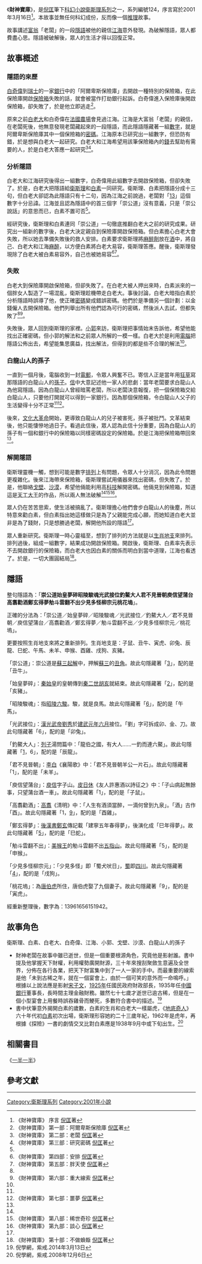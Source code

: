 《'''財神寶庫'''》，是[[倪匡|倪匡]]筆下[[科幻小說|科幻小說]][[衛斯理系列|衛斯理系列]]之一，系列編號124，序言寫於2001年3月16日<ref name="序言">《財神寶庫》 序言 [[倪匡|倪匡]]著</ref>。本故事並無任何科幻成份，反而像一個[[推理|推理]]故事。

故事講述[[富翁|富翁]]「老闆」的一段[[隱語|隱語]]被他的親信[[江海_(衛斯理系列)|江海]]意外發現。為破解隱語，眾人都費盡心思。隱語被破解後，眾人的生活才得以回復正常。

==故事概述==

===隱語的來歷===

[[白奇偉|白奇偉]]到[[瑞士|瑞士]]的一家[[銀行|銀行]]中的「阿爾卑斯保險庫」去開啟一種特別的保險箱，在此保險庫開啟[[保險箱|保險箱]]失敗的話，就會被當作打劫銀行起訴。白奇偉進入保險庫後開啟保險箱，卻失敗了，於是他立即逃走<ref name="阿爾卑斯保險庫">《財神寶庫》 第一部：阿爾卑斯保險庫 [[倪匡|倪匡]]著</ref>。

原來之前[[白老大|白老大]]和白奇偉在[[法國|法國]][[農場|農場]]會見過江海。江海是大富翁「老闆」的親信，在老闆死後，他無意發現老闆藏起來的一段隱語，而此隱語隱藏著一組[[數字|數字]]，就是阿爾卑斯保險庫其中一個保險箱的[[密碼|密碼]]。江海原本已研究出一組數字，但恐防有錯，於是想與白老大一起研究。白老大和江海希望用該筆保險箱內的[[錢|錢]]去幫助有需要的人，於是白老大答應一起研究<ref name="老闆">《財神寶庫》 第二部：老闆 [[倪匡|倪匡]]著</ref><ref name="研究密碼">《財神寶庫》 第三部：研究密碼 [[倪匡|倪匡]]著</ref>。

===分析隱語===

白老大和江海研究後得出一組數字，白奇偉用此組數字去開啟保險箱，但卻失敗了。於是，白老大把隱語給[[衛斯理|衛斯理]]和[[白素|白素]]一同研究。衛斯理、白素把隱語分成十三句，但白老大卻認為此隱語只有十二句，因為江海之前說過，老闆對「[[13|13]]」這個數字十分忌諱。江海並且認為隱語中的首三個字「崇公道」沒有意義，只是「崇公說話」的意思而已，白素不置可否<ref name="研究密碼"/>。

經研究後，衛斯理和白素連同「崇公道」一句徹底推翻白老大之前的研究成果。研究出一組新的數字後，白老大決定親自到保險庫開啟保險箱。但白素擔心白老大會失敗，所以她去準備失敗後的救人安排。白素要求衛斯理將[[麻醉藥|麻醉劑]]放在[[酒|酒]]中，將自己、白老大和江海[[麻醉|麻醉]]，以方便白素將白老大易容，衛斯理答應。醒後，衛斯理發現除了白老大被白素易容外，自己也被她易容<ref name="安排">《財神寶庫》 第四部：安排 [[倪匡|倪匡]]著</ref><ref name="胖天使">《財神寶庫》 第五部：胖天使 [[倪匡|倪匡]]著</ref>。

===失敗===

白老大到保險庫開啟保險箱，但卻失敗了。在白老大被人押出來時，白素派來的一個胖女人製造了一場混亂，衛斯理趁機帶走白老大。事後討論，白老大暗指白素於分析隱語時誤導了他，使正確[[密碼|密碼]]變成錯誤密碼。他們於是準備另一個計劃：以金錢僱人去開保險箱。他們列舉出所有他們認為可行的密碼，然後派人去試，但都失敗了<ref name="胖天使"/><ref name="重大線索">《財神寶庫》 第六部：重大線索 [[倪匡|倪匡]]著</ref>。

失敗後，眾人回到衛斯理的家裡。[[小郭|小郭]]來訪，衛斯理把事情始末告訴他，希望他能找出正確密碼，但小郭的解法和之前眾人所解的一模一樣。白老大於是利用[[電腦|電腦]]把隱語公佈出去，希望能集思廣益，找出解法，但得到的都是些不合理的解法<ref name="重大線索"/>。

===白龍山人的孫子===

一直到一個月後，電腦收到一封[[電郵|電郵]]，令眾人興奮不已。寄信人正是當年用[[狂草|狂草]]寫那隱語的白龍山人的[[孫子|孫子]]。[[書信|信]]中大意記述他一家人的悲劇：當年老闆要求白龍山人為他寫隱語。因為白龍山人曾經暗罵老闆，所以老闆決意報復，把一個保險箱交給白龍山人，只要他打開就可以得到一家銀行。因為那個保險箱，令白龍山人父子的生活變得十分不正常<ref name="重大線索"/><ref name="噩夢">《財神寶庫》 第七部：噩夢 [[倪匡|倪匡]]著</ref>。

後來，[[文化大革命|文化大革命]]開始，更導致白龍山人的兒子被害死，孫子被批鬥。文革結束後，他只能悽慘地過日子。看過此信後，眾人認為此信十分重要，因為白龍山人的孫子有一個和銀行中的保險箱以同樣密碼設定的保險箱。於是江海把保險箱帶回來<ref name="噩夢"/>。

===解開隱語===

衛斯理靈機一觸，想到可能是數字[[排列|排列]]上有問題，令眾人十分消沉，因為此令問題更複雜化。後來江海帶來保險箱，衛斯理嘗試用儀器來找出密碼，但失敗了。於是，他聯絡[[戈壁_(衛斯理系列)|戈壁]]、[[沙漠_(衛斯理系列)|沙漠]]，希望他倆能利用高[[科技|科技]]解開密碼。他倆見到保險箱，知道這是[[天工大王|天工大王]]的作品，所以兩人無法破解<ref name="噩夢"/><ref name="稀世奇珍">《財神寶庫》 第八部：稀世奇珍 [[倪匡|倪匡]]著</ref><ref name="談心">《財神寶庫》 第九部：談心 [[倪匡|倪匡]]著</ref>。

眾人仍在苦苦思索，使生活被搞亂了。衛斯理擔心他們會步白龍山人的後塵，所以特意來勸白素，但白素指出她這樣做只是為了父親能完成心願，而她知道白老大並非是為了錢財，只是想勝過老闆，解開他所設的隱語<ref name="談心"/>。

眾人重新研究。衛斯理一時心靈福至，想到了排列的方法就是以[[生肖|生肖]][[地支|地支]]來排列。排列過後，組成一組數字，結果成功開啟保險箱。開啟後，衛斯理、白素率先表示不去開啟銀行的保險箱，而白老大也因白素的關係而明白到當中道理，江海也看透了。於是，一切大團圓結局<ref name="不做蝜蝂">《財神寶庫》 第十部：不做蝜蝂 [[倪匡|倪匡]]著</ref>。

==隱語==

整句隱語為：「'''崇公道始皇夢碎昭陵駿魂光武接位釣鰲大人君不見晉朝庾信望蒲台高翥勸酒鄭玄得夢觔斗雲翻不出少見多怪柳宗元桃花塢'''」。

正確的分法為：「崇公道／始皇夢碎／昭陵駿魂／光武接位／釣鰲大人／君不見晉朝／庾信望蒲台／高翥勸酒／鄭玄得夢／觔斗雲翻不出／少見多怪柳宗元／桃花塢」。

更要按照生肖地支來將之重新排列。生肖地支是：子鼠、丑牛、寅虎、卯兔、辰龍、巳蛇、午馬、未羊、申猴、酉雞、戌狗、亥豬。

「崇公道」：崇公道是[[蘇三起解|蘇三起解]]中，押解[[蘇三|蘇三]]的[[丑角|丑角]]。故此句隱藏著「[[3|3]]」，配的是「丑牛」。

「始皇夢碎」：[[秦始皇|秦始皇]]的皇朝傳到[[秦二世|秦二世]][[胡亥|胡亥]]就結束。故此句隱藏著「[[2|2]]」，配的是「亥豬」。

「昭陵駿魂」：指[[昭陵六駿|昭陵六駿]]。駿，就是良馬。故此句隱藏著「[[6|6]]」，配的是「午馬」。

「光武接位」：[[漢光武帝|漢光武帝]][[劉秀|劉秀]]於[[建武_(漢光武帝)|建武]][[元年|元年]][[六月|六月]]接位。「劉」字可拆成卯、金、刀。故此句隱藏著「6」，配的是「卯兔」。

「釣鰲大人」：[[列子|列子]]湯問篇中：「龍伯之國，有大人……一釣而連六鰲」。故此句隱藏著「[[1|1]]，6」，配的是「辰龍」。

「君不見晉朝」：[[李白|李白]]《襄陽歌》中：「君不見晉朝羊公一片石」。故此句隱藏著「1」，配的是「未羊」。

「庾信望蒲台」：[[庾信|庾信]]字子山。[[皮日休|皮日休]]《友人許惠酒以詩征之》中：「子山病起無餘事，只望蒲台酒一車」。故此句隱藏著「1」，配的是「子鼠」。

「高翥勸酒」：[[高翥|高翥]]《清明》中：「人生有酒須當醉，一滴何曾到九泉」。「酒」古作「酉」。故此句隱藏著「1，[[9|9]]」，配的是「酉雞」。

「鄭玄得夢」：[[後漢書|後漢書]][[鄭玄|鄭玄]]傳記載「建寧五年春得夢」，後演化成「巳年得夢」。故此句隱藏著「[[5|5]]」，配的是「巳蛇」。

「觔斗雲翻不出」：[[美猴王|美猴王]]的觔斗雲翻不出[[五指山|五指山]]。故此句隱藏著「5」，配的是「申猴」。

「少見多怪柳宗元」：「少見多怪」即「蜀犬吠日」，[[蜀|蜀]]即[[四川|四川]]。故此句隱藏著「[[4|4]]」，配的是「戌狗」。

「桃花塢」：為[[唐伯虎|唐伯虎]]所住，唐伯虎娶了九個妻子。故此句隱藏著「9」，配的是「寅虎」。

經重新整理後，數字為：13961656151942。

==故事角色==

衛斯理、白素、白老大、白奇偉、江海、小郭、戈壁、沙漠、白龍山人的孫子

*財神老闆在故事中雖已逝世，但是一個重要根源角色，究竟他是影射誰。書中提及他掌握天下財權，利用權勢廣開財源，三十年來搜刮聚斂生意遍及全世界，分佈在各行各業，把天下財富集中到了一人一家的手中。而最重要的線索是他「未到古稀之年，就在一個宴會上，由於一個可笑的意外而一命鳴呼。」根據以上說法應是影射[[宋子文|宋子文]]，[[1925年|1925年]]任國民政府財政部長，1935年任[[中國銀行|中國銀行]]董事長，長時間主理金融財務。雖然七十七歲才逝世已逾古稀，但是在一個小型宴會上用餐時誤吞雞骨而鯁死，多數符合書中的描述。<ref>倪學網，紫戒.2014年3月13日</ref>
*書中伏筆意外揭開白素的歲數，白素的生肖和白老大一樣屬虎，《[[地底奇人|地底奇人]]》六十年代初[[白素|白素]]初次出場，衛斯理形容她約二十三歲年紀，1962年是虎年，再根據《探險》一書的劇情交叉比對白素應是1938年9月中或下旬出生。<ref>倪學網，紫戒.2008年12月6日</ref>

==相關書目==

《[[一半一半|一半一半]]》

==參考文獻==

{{Reflist}}

----

{{s-start}}
{{s-bef | before=123 [[乾坤挪移|乾坤挪移]]}}
{{s-ttl | title=衛斯理系列（按編號） | years=124}}
{{s-aft | after=125 [[一半一半|一半一半]]}}
{{end box}}

{{衛斯理系列}}

[[Category:衛斯理系列|Category:衛斯理系列]]
[[Category:2001年小說|Category:2001年小說]]